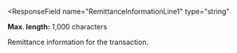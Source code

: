 <ResponseField
  name="RemittanceInformationLine1"
  type="string"
>
**Max. length:** 1,000 characters

Remittance information for the transaction.
</ResponseField>
